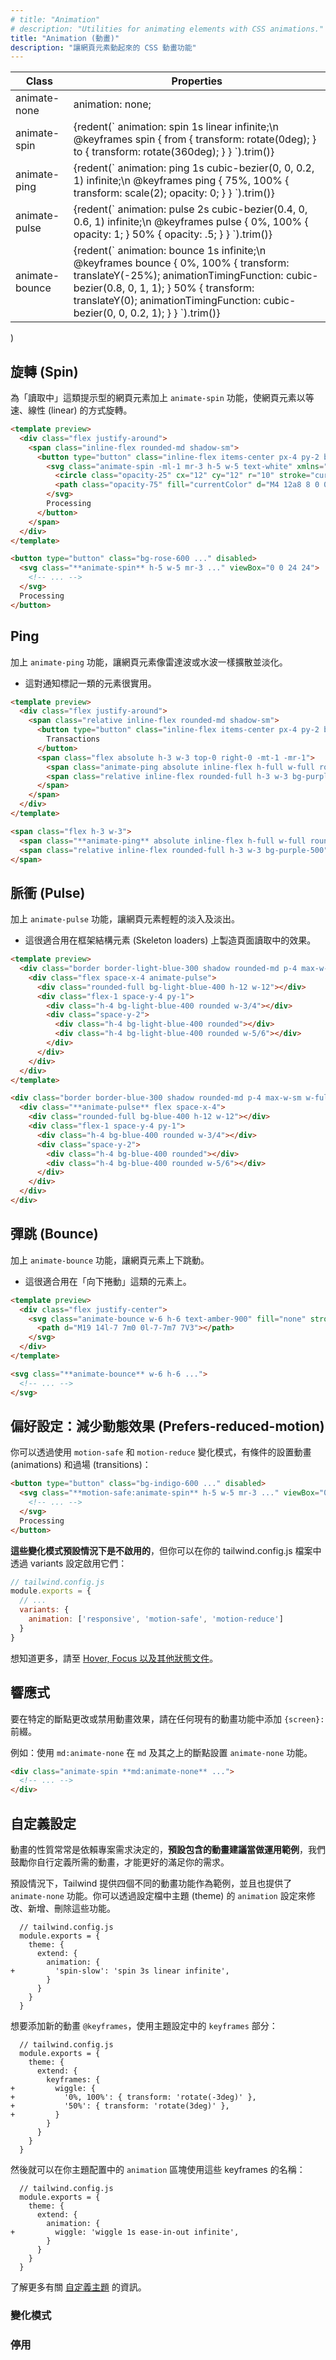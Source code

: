 ```yaml
---
# title: "Animation"
# description: "Utilities for animating elements with CSS animations."
title: "Animation (動畫)"
description: "讓網頁元素動起來的 CSS 動畫功能"
---
```



  <div className="overflow-y-auto scrollbar-w-2 scrollbar-track-gray-lighter scrollbar-thumb-rounded scrollbar-thumb-gray scrolling-touch lg:max-h-sm">
    <table className="w-full text-left border-collapse">
      <thead>
        <tr>
          <th className="z-20 sticky top-0 text-sm font-semibold text-gray-600 bg-white p-0">
            <div className="pb-2 border-b border-gray-200">Class</div>
          </th>
          <th className="z-20 sticky top-0 text-sm font-semibold text-gray-600 bg-white p-0">
            <div className="pb-2 border-b border-gray-200">Properties</div>
          </th>
        </tr>
      </thead>
      <tbody className="align-baseline">
        <tr>
          <td translate="no" className="py-2 font-mono text-xs text-violet-600 whitespace-nowrap">
            animate-none
          </td>
          <td translate="no" className="py-2 font-mono text-xs text-light-blue-600 whitespace-pre">
            animation: none;
          </td>
        </tr>
        <tr>
          <td translate="no" className="py-2 font-mono text-xs text-violet-600 whitespace-nowrap border-t border-gray-200">
            animate-spin
          </td>
          <td translate="no" className="py-2 font-mono text-xs text-light-blue-600 whitespace-pre border-t border-gray-200">
            {redent(`
              animation: spin 1s linear infinite;\n
              @keyframes spin {
                from {
                  transform: rotate(0deg);
                }
                to {
                  transform: rotate(360deg);
                }
              }
            `).trim()}
          </td>
        </tr>
        <tr>
          <td translate="no" className="py-2 font-mono text-xs text-violet-600 whitespace-nowrap border-t border-gray-200">
            animate-ping
          </td>
          <td translate="no" className="py-2 font-mono text-xs text-light-blue-600 whitespace-pre border-t border-gray-200">
            {redent(`
              animation: ping 1s cubic-bezier(0, 0, 0.2, 1) infinite;\n
              @keyframes ping {
                75%, 100% {
                  transform: scale(2);
                  opacity: 0;
                }
              }
            `).trim()}
          </td>
        </tr>
        <tr>
          <td translate="no" className="py-2 font-mono text-xs text-violet-600 whitespace-nowrap border-t border-gray-200">
            animate-pulse
          </td>
          <td translate="no" className="py-2 font-mono text-xs text-light-blue-600 whitespace-pre border-t border-gray-200">
            {redent(`
              animation: pulse 2s cubic-bezier(0.4, 0, 0.6, 1) infinite;\n
              @keyframes pulse {
                0%, 100% {
                  opacity: 1;
                }
                50% {
                  opacity: .5;
                }
              }
            `).trim()}
          </td>
        </tr>
        <tr>
          <td translate="no" className="py-2 font-mono text-xs text-violet-600 whitespace-nowrap border-t border-gray-200">
            animate-bounce
          </td>
          <td translate="no" className="py-2 font-mono text-xs text-light-blue-600 whitespace-pre border-t border-gray-200">
            {redent(`
              animation: bounce 1s infinite;\n
              @keyframes bounce {
                0%, 100% {
                  transform: translateY(-25%);
                  animationTimingFunction: cubic-bezier(0.8, 0, 1, 1);
                }
                50% {
                  transform: translateY(0);
                  animationTimingFunction: cubic-bezier(0, 0, 0.2, 1);
                }
              }
            `).trim()}
          </td>
        </tr>
      </tbody>
    </table>
  </div>
)

<!-- ## Spin -->
## 旋轉 (Spin)

<!-- Add the `animate-spin` utility to add a linear spin animation to elements like loading indicators. -->
為「讀取中」這類提示型的網頁元素加上 `animate-spin` 功能，使網頁元素以等速、線性 (linear) 的方式旋轉。

```html rose
<template preview>
  <div class="flex justify-around">
    <span class="inline-flex rounded-md shadow-sm">
      <button type="button" class="inline-flex items-center px-4 py-2 border border-transparent text-base leading-6 font-medium rounded-md text-white bg-rose-600 hover:bg-rose-500 focus:border-rose-700 active:bg-rose-700 transition ease-in-out duration-150 cursor-not-allowed" disabled>
        <svg class="animate-spin -ml-1 mr-3 h-5 w-5 text-white" xmlns="http://www.w3.org/2000/svg" fill="none" viewBox="0 0 24 24">
          <circle class="opacity-25" cx="12" cy="12" r="10" stroke="currentColor" stroke-width="4"></circle>
          <path class="opacity-75" fill="currentColor" d="M4 12a8 8 0 018-8V0C5.373 0 0 5.373 0 12h4zm2 5.291A7.962 7.962 0 014 12H0c0 3.042 1.135 5.824 3 7.938l3-2.647z"></path>
        </svg>
        Processing
      </button>
    </span>
  </div>
</template>

<button type="button" class="bg-rose-600 ..." disabled>
  <svg class="**animate-spin** h-5 w-5 mr-3 ..." viewBox="0 0 24 24">
    <!-- ... -->
  </svg>
  Processing
</button>
```

## Ping

<!-- Add the `animate-ping` utility to make an element scale and fade like a radar ping or ripple of water — useful for things like notification badges. -->
加上 `animate-ping` 功能，讓網頁元素像雷達波或水波一樣擴散並淡化。
- 這對通知標記一類的元素很實用。

```html purple
<template preview>
  <div class="flex justify-around">
    <span class="relative inline-flex rounded-md shadow-sm">
      <button type="button" class="inline-flex items-center px-4 py-2 border border-purple-400 text-base leading-6 font-medium rounded-md text-purple-800 bg-white hover:text-purple-700 focus:border-purple-300 transition ease-in-out duration-150">
        Transactions
      </button>
      <span class="flex absolute h-3 w-3 top-0 right-0 -mt-1 -mr-1">
        <span class="animate-ping absolute inline-flex h-full w-full rounded-full bg-purple-400 opacity-75"></span>
        <span class="relative inline-flex rounded-full h-3 w-3 bg-purple-500"></span>
      </span>
    </span>
  </div>
</template>

<span class="flex h-3 w-3">
  <span class="**animate-ping** absolute inline-flex h-full w-full rounded-full bg-purple-400 opacity-75"></span>
  <span class="relative inline-flex rounded-full h-3 w-3 bg-purple-500"></span>
</span>
```

<!-- ## Pulse -->
## 脈衝 (Pulse)

<!-- Add the `animate-pulse` utility to make an element gently fade in and out — useful for things like skeleton loaders. -->
加上 `animate-pulse` 功能，讓網頁元素輕輕的淡入及淡出。
- 這很適合用在框架結構元素 (Skeleton loaders) 上製造頁面讀取中的效果。

```html lightBlue
<template preview>
  <div class="border border-light-blue-300 shadow rounded-md p-4 max-w-sm w-full mx-auto">
    <div class="flex space-x-4 animate-pulse">
      <div class="rounded-full bg-light-blue-400 h-12 w-12"></div>
      <div class="flex-1 space-y-4 py-1">
        <div class="h-4 bg-light-blue-400 rounded w-3/4"></div>
        <div class="space-y-2">
          <div class="h-4 bg-light-blue-400 rounded"></div>
          <div class="h-4 bg-light-blue-400 rounded w-5/6"></div>
        </div>
      </div>
    </div>
  </div>
</template>

<div class="border border-blue-300 shadow rounded-md p-4 max-w-sm w-full mx-auto">
  <div class="**animate-pulse** flex space-x-4">
    <div class="rounded-full bg-blue-400 h-12 w-12"></div>
    <div class="flex-1 space-y-4 py-1">
      <div class="h-4 bg-blue-400 rounded w-3/4"></div>
      <div class="space-y-2">
        <div class="h-4 bg-blue-400 rounded"></div>
        <div class="h-4 bg-blue-400 rounded w-5/6"></div>
      </div>
    </div>
  </div>
</div>
```

<!-- ## Bounce -->
## 彈跳 (Bounce)

<!-- Add the `animate-bounce` utility to make an element bounce up and down — useful for things like "scroll down" indicators. -->
加上 `animate-bounce` 功能，讓網頁元素上下跳動。
- 這很適合用在「向下捲動」這類的元素上。

```html amber
<template preview>
  <div class="flex justify-center">
    <svg class="animate-bounce w-6 h-6 text-amber-900" fill="none" stroke-linecap="round" stroke-linejoin="round" stroke-width="2" viewBox="0 0 24 24" stroke="currentColor">
      <path d="M19 14l-7 7m0 0l-7-7m7 7V3"></path>
    </svg>
  </div>
</template>

<svg class="**animate-bounce** w-6 h-6 ...">
  <!-- ... -->
</svg>
```

<!-- ## Prefers-reduced-motion -->
## 偏好設定：減少動態效果 (Prefers-reduced-motion)

<!-- You can conditionally apply animations and transitions using the `motion-safe` and `motion-reduce` variants: -->
你可以透過使用 `motion-safe` 和 `motion-reduce` 變化模式，有條件的設置動畫 (animations) 和過場 (transitions)：

```html
<button type="button" class="bg-indigo-600 ..." disabled>
  <svg class="**motion-safe:animate-spin** h-5 w-5 mr-3 ..." viewBox="0 0 24 24">
    <!-- ... -->
  </svg>
  Processing
</button>
```

<!-- **These variants are not enabled by default**, but you can enable them in the `variants` section of your `tailwind.config.js` file: -->
**這些變化模式預設情況下是不啟用的**，但你可以在你的 tailwind.config.js 檔案中透過 variants 設定啟用它們：

```js
// tailwind.config.js
module.exports = {
  // ...
  variants: {
    animation: ['responsive', 'motion-safe', 'motion-reduce']
  }
}
```

<!-- Learn more in the [state variants documentation](/docs/hover-focus-and-other-states#motion-safe). -->
想知道更多，請至 [Hover, Focus 以及其他狀態文件](/docs/hover-focus-and-other-states#motion-safe)。

<!-- ## Responsive -->
## 響應式

<!-- To change or disable an animation at a specific breakpoint, add a `{screen}:` prefix to any existing animation utility. For example, use `md:animate-none` to apply the `animate-none` utility at only medium screen sizes and above. -->
要在特定的斷點更改或禁用動畫效果，請在任何現有的動畫功能中添加 `{screen}:` 前綴。

例如：使用 `md:animate-none` 在 `md` 及其之上的斷點設置 `animate-none` 功能。

```html
<div class="animate-spin **md:animate-none** ...">
  <!-- ... -->
</div>
```

<!-- For more information about Tailwind's responsive design features, check out the [Responsive Design](/docs/responsive-design) documentation. -->
<Responsive />

<!-- ## Customizing -->
## 自定義設定

<!-- Animations by their very nature tend to be highly project-specific. **The animations we include by default are best thought of as helpful examples**, and you're encouraged to customize your animations to better suit your needs. -->
動畫的性質常常是依賴專案需求決定的，**預設包含的動畫建議當做運用範例**，我們鼓勵你自行定義所需的動畫，才能更好的滿足你的需求。


<!-- By default, Tailwind provides utilities for four different example animations, as well as the `animate-none` utility. You change, add, or remove these by customizing the `animation` section of your theme configuration. -->
預設情況下，Tailwind 提供四個不同的動畫功能作為範例，並且也提供了 `animate-none` 功能。你可以透過設定檔中主題 (theme) 的 `animation` 設定來修改、新增、刪除這些功能。

```diff-js
  // tailwind.config.js
  module.exports = {
    theme: {
      extend: {
        animation: {
+         'spin-slow': 'spin 3s linear infinite',
        }
      }
    }
  }
```

<!-- To add new animation `@keyframes`, use the `keyframes` section of your theme configuration: -->
想要添加新的動畫 `@keyframes`，使用主題設定中的 `keyframes` 部分：

```diff-js
  // tailwind.config.js
  module.exports = {
    theme: {
      extend: {
        keyframes: {
+         wiggle: {
+           '0%, 100%': { transform: 'rotate(-3deg)' },
+           '50%': { transform: 'rotate(3deg)' },
+         }
        }
      }
    }
  }
```

<!-- You can then reference these keyframes by name in the `animation` section of your theme configuration: -->
然後就可以在你主題配置中的 `animation` 區塊使用這些 keyframes 的名稱：

```diff-js
  // tailwind.config.js
  module.exports = {
    theme: {
      extend: {
        animation: {
+         wiggle: 'wiggle 1s ease-in-out infinite',
        }
      }
    }
  }
```

<!-- Learn more about customizing the default theme in the [theme customization documentation](/docs/theme#customizing-the-default-theme). -->
了解更多有關 [自定義主題](/docs/theme#customizing-the-default-theme) 的資訊。

<!-- ### Variants -->
### 變化模式

<Variants plugin="animation" />

<!-- ### Disabling -->
### 停用

<Disabling plugin="animation" />
